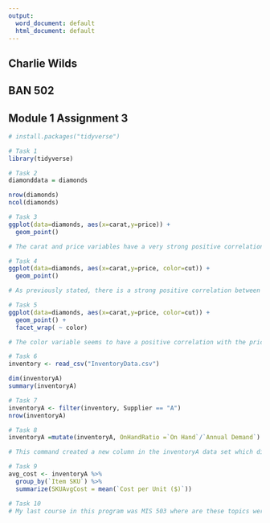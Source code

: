 ---
output:
  word_document: default
  html_document: default
---
## Charlie Wilds
## BAN 502
## Module 1 Assignment 3

```{r}
# install.packages("tidyverse")
```


```{r}
# Task 1
library(tidyverse)

# Task 2
diamonddata = diamonds

nrow(diamonds)
ncol(diamonds)

# Task 3
ggplot(data=diamonds, aes(x=carat,y=price)) +
  geom_point()

# The carat and price variables have a very strong positive correlation.

# Task 4
ggplot(data=diamonds, aes(x=carat,y=price, color=cut)) +
  geom_point()

# As previously stated, there is a strong positive correlation between carat and price. There is also a positive correlation between cut and price. There does not seem to be any significant correlation between carat and cut.

# Task 5
ggplot(data=diamonds, aes(x=carat,y=price, color=cut)) +
  geom_point() +
  facet_wrap( ~ color)

# The color variable seems to have a positive correlation with the price variable. It does not seem to have a significant correlation with carat or cut.

# Task 6
inventory <- read_csv("InventoryData.csv")

dim(inventoryA)
summary(inventoryA)

# Task 7
inventoryA <- filter(inventory, Supplier == "A")
nrow(inventoryA)

# Task 8
inventoryA =mutate(inventoryA, OnHandRatio =`On Hand`/`Annual Demand`)

# This command created a new column in the inventoryA data set which divides the "on hand variable by the "annual demand" variable.

# Task 9
avg_cost <- inventoryA %>%
  group_by(`Item SKU`) %>%
  summarize(SKUAvgCost = mean(`Cost per Unit ($)`))

# Task 10
# My last course in this program was MIS 503 where are these topics were at the very least mentioned. The summarize command was not focused on very much,and that is the one topic between this exercise and the datacamp exercises that I found to be most challenging.
```




